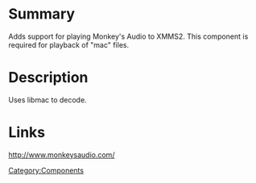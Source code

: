 {{ComponentHeader}}

=Summary=
Adds support for playing Monkey's Audio to XMMS2. This component is required for playback of "mac" files.

=Description=
Uses libmac to decode.

=Links=
http://www.monkeysaudio.com/

[[Category:Components]]